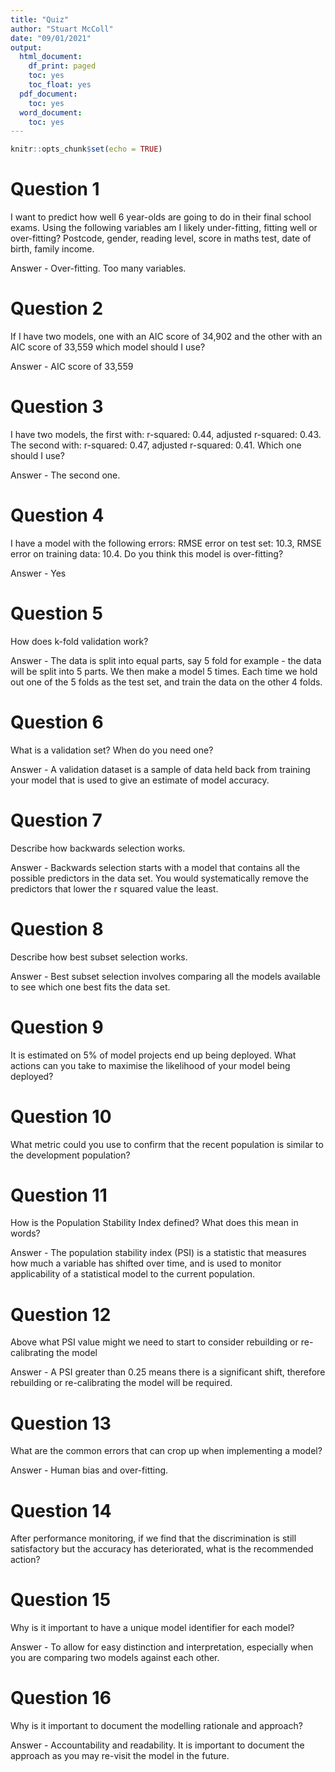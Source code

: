 ```yaml
---
title: "Quiz"
author: "Stuart McColl"
date: "09/01/2021"
output:
  html_document:
    df_print: paged
    toc: yes
    toc_float: yes
  pdf_document:
    toc: yes
  word_document:
    toc: yes
---
```


```r
knitr::opts_chunk$set(echo = TRUE)
```

# Question 1

I want to predict how well 6 year-olds are going to do in their final school 
exams. Using the following variables am I likely under-fitting, fitting well 
or over-fitting? Postcode, gender, reading level, score in maths test, date 
of birth, family income.

Answer - Over-fitting. Too many variables.

# Question 2

If I have two models, one with an AIC score of 34,902 and the other with an 
AIC score of 33,559 which model should I use?

Answer - AIC score of 33,559

# Question 3

I have two models, the first with: r-squared: 0.44, adjusted r-squared: 0.43. 
The second with: r-squared: 0.47, adjusted r-squared: 0.41. Which one 
should I use?

Answer - The second one.

# Question 4

I have a model with the following errors: RMSE error on test set: 10.3, RMSE 
error on training data: 10.4. Do you think this model is over-fitting?

Answer - Yes

# Question 5

How does k-fold validation work?

Answer - The data is split into equal parts, say 5 fold for example - the 
data will be split into 5 parts. We then make a model 5 times. Each time 
we hold out one of the 5 folds as the test set, and train the data on the 
other 4 folds.

# Question 6

What is a validation set? When do you need one?

Answer - A validation dataset is a sample of data held back from training 
your model that is used to give an estimate of model accuracy.  

# Question 7

Describe how backwards selection works.

Answer - Backwards selection starts with a model that contains all the possible
predictors in the data set. You would systematically remove the predictors
that lower the r squared value the least. 

# Question 8

Describe how best subset selection works.

Answer - Best subset selection involves comparing all the models available
to see which one best fits the data set.


# Question 9

It is estimated on 5% of model projects end up being deployed. What actions 
can you take to maximise the likelihood of your model being deployed?

# Question 10

What metric could you use to confirm that the recent population is similar 
to the development population?

# Question 11

How is the Population Stability Index defined? What does this mean in words?

Answer - The population stability index (PSI) is a statistic that measures 
how much a variable has shifted over time, and is used to monitor 
applicability of a statistical model to the current population.

# Question 12

Above what PSI value might we need to start to consider rebuilding or 
re-calibrating the model

Answer - A PSI greater than 0.25 means there is a significant shift, therefore
rebuilding or re-calibrating the model will be required.

# Question 13

What are the common errors that can crop up when implementing a model?

Answer - Human bias and over-fitting.

# Question 14

After performance monitoring, if we find that the discrimination is still 
satisfactory but the accuracy has deteriorated, what is the recommended action?

# Question 15

Why is it important to have a unique model identifier for each model?

Answer - To allow for easy distinction and interpretation, especially when
you are comparing two models against each other.

# Question 16

Why is it important to document the modelling rationale and approach?

Answer - Accountability and readability. It is important to document the 
approach as you may re-visit the model in the future.



